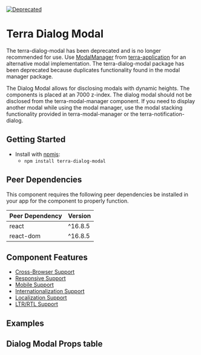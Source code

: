 

<Badge />

[![Deprecated](https://badgen.net/badge/status/Deprecated/grey)](https://github.com/cerner/terra-framework/tree/main/packages/terra-dialog-modal#readme)

# Terra Dialog Modal

<Notice variant="deprecation">

The terra-dialog-modal has been deprecated and is no longer recommended for use. Use [ModalManager](https://engineering.cerner.com/terra-ui/application/terra-application/components/modal-manager) from [terra-application](https://engineering.cerner.com/terra-ui/application/terra-application/application) for an alternative modal implementation. The terra-dialog-modal package has been deprecated because duplicates functionality found in the modal manager package.

</Notice>

The Dialog Modal allows for disclosing modals with dynamic heights. The components is placed at an 7000 z-index. The dialog modal should not be disclosed from the terra-modal-manager component. If you need to display another modal while using the modal manager, use the modal stacking functionality provided in terra-modal-manager or the terra-notification-dialog.


## Getting Started

- Install with [npmjs](https://www.npmjs.com):
  - `npm install terra-dialog-modal`

<!-- AUTO-GENERATED-CONTENT:START Peer Dependencies -->
## Peer Dependencies

This component requires the following peer dependencies be installed in your app for the component to properly function.

| Peer Dependency | Version |
|-|-|
| react | ^16.8.5 |
| react-dom | ^16.8.5 |

<!-- AUTO-GENERATED-CONTENT:END -->

## Component Features

 * [Cross-Browser Support](https://engineering.cerner.com/terra-ui/about/terra-ui/component-standards#cross-browser-support)
 * [Responsive Support](https://engineering.cerner.com/terra-ui/about/terra-ui/component-standards#responsive-support)
 * [Mobile Support](https://engineering.cerner.com/terra-ui/about/terra-ui/component-standards#mobile-support)
 * [Internationalization Support](https://engineering.cerner.com/terra-ui/about/terra-ui/component-standards#internationalization-i18n)
 * [Localization Support](https://engineering.cerner.com/terra-ui/about/terra-ui/component-standards#internationalization-i18n)
 * [LTR/RTL Support](https://engineering.cerner.com/terra-ui/about/terra-ui/component-standards#ltr--rtl)

## Examples
<DefaultDialogModal title='Default Dialog Modal' />
<DialogModalWithLongText title='Dialog Modal With Long Text' />
<DialogModalWithCustomHeaderAndCustomFooter title='Dialog Modal With Custom Header and Custom Footer' />

## Dialog Modal Props table
<DialogModalPropsTable />
